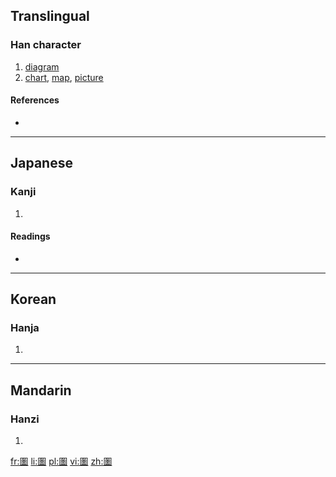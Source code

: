==Translingual==

===Han character===
{{Han char|rn=31|rad=囗|as=11|sn=14|four=|canj=田戈十田 (WIJW)}}

# [[diagram]]
# [[chart]], [[map]], [[picture]]

====References====
* {{Han ref|kx=0221.010|dkj=04833|hdz=10726.070|uh=5717|ud=22295}}

----

==Japanese==

===Kanji===
{{ja-kanji|grade=|rs=囗11}}

# {{defn|lang=ja|sort=囗11}}

====Readings====
* {{ja-readings|on=[[と]] (to), [[ず]] (zu)|kun=[[はかる]] (hakaru), [[えがあく]] (egaaku), [[え]] (e)}}

----

==Korean==

===Hanja===
{{ko-hanja|hangeul=[[도]]|rv=do|mr=to}}

# {{defn|lang=ko|sort=囗11}}

----

==Mandarin==

===Hanzi===
{{cmn-hanzi|pin=[[tú]] ([[tu2]])|wg=t'u<sup>2</sup>}}

# {{defn|lang=cmn|sort=囗11}}

[[fr:圗]]
[[li:圗]]
[[pl:圗]]
[[vi:圗]]
[[zh:圗]]